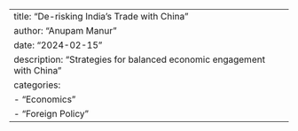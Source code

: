 ---
title: "De-risking India's Trade with China"
author: "Anupam Manur"
date: "2024-02-15"
description: "Strategies for balanced economic engagement with China"
categories: 
  - "Economics"
  - "Foreign Policy" 
---